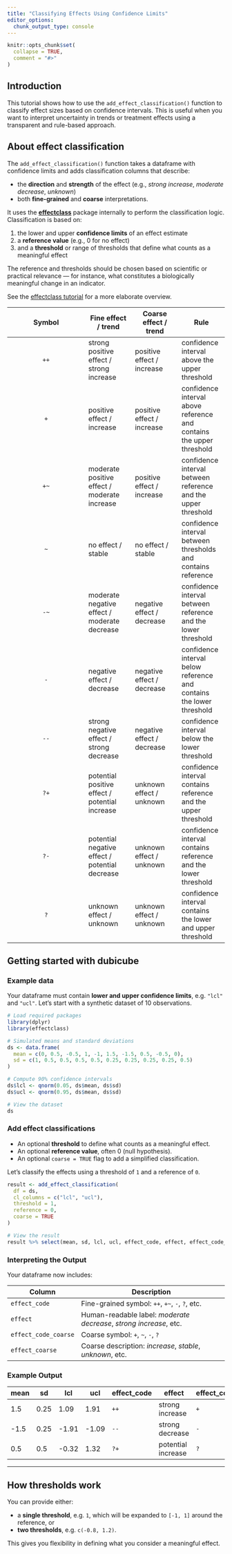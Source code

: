 ```yaml
---
title: "Classifying Effects Using Confidence Limits"
editor_options: 
  chunk_output_type: console
---
```


```r
knitr::opts_chunk$set(
  collapse = TRUE,
  comment = "#>"
)
```

## Introduction

This tutorial shows how to use the `add_effect_classification()` function to classify effect sizes based on confidence intervals. This is useful when you want to interpret uncertainty in trends or treatment effects using a transparent and rule-based approach.

## About effect classification

The `add_effect_classification()` function takes a dataframe with confidence limits and adds classification columns that describe:

- the **direction** and **strength** of the effect (e.g., *strong increase*, *moderate decrease*, *unknown*)
- both **fine-grained** and **coarse** interpretations.

It uses the [**effectclass**](https://inbo.github.io/effectclass/) package internally to perform the classification logic.
Classification is based on:

1. the lower and upper **confidence limits** of an effect estimate
2. a **reference value** (e.g., 0 for no effect)
3. and a **threshold** or range of thresholds that define what counts as a meaningful effect

The reference and thresholds should be chosen based on scientific or practical relevance — for instance, what constitutes a biologically meaningful change in an indicator.

See the [effectclass tutorial](https://inbo.github.io/effectclass/articles/classification.html) for a more elaborate overview.

| Symbol | Fine effect / trend | Coarse effect / trend | Rule |
| :---: | --- | --- | --- |
| `++` | strong positive effect / strong increase | positive effect / increase | confidence interval above the upper threshold |
| `+`  | positive effect / increase | positive effect / increase | confidence interval above reference and contains the upper threshold |
| `+~` | moderate positive effect / moderate increase | positive effect / increase | confidence interval between reference and the upper threshold |
| `~`  | no effect / stable | no effect / stable | confidence interval between thresholds and contains reference |
| `-~` | moderate negative effect / moderate decrease | negative effect / decrease | confidence interval between reference and the lower threshold |
| `-`  | negative effect / decrease | negative effect / decrease | confidence interval below reference and contains the lower threshold |
| `--` | strong negative effect / strong decrease | negative effect / decrease | confidence interval below the lower threshold |
| `?+` | potential positive effect / potential increase | unknown effect / unknown | confidence interval contains reference and the upper threshold |
| `?-` | potential negative effect / potential decrease | unknown effect / unknown | confidence interval contains reference and the lower threshold |
| `?`  | unknown effect / unknown | unknown effect / unknown | confidence interval contains the lower and upper threshold |

## Getting started with dubicube
### Example data

Your dataframe must contain **lower and upper confidence limits**, e.g. `"lcl"` and `"ucl"`.
Let’s start with a synthetic dataset of 10 observations.

```r
# Load required packages
library(dplyr)
library(effectclass)

# Simulated means and standard deviations
ds <- data.frame(
  mean = c(0, 0.5, -0.5, 1, -1, 1.5, -1.5, 0.5, -0.5, 0),
  sd = c(1, 0.5, 0.5, 0.5, 0.5, 0.25, 0.25, 0.25, 0.25, 0.5)
)

# Compute 90% confidence intervals
ds$lcl <- qnorm(0.05, ds$mean, ds$sd)
ds$ucl <- qnorm(0.95, ds$mean, ds$sd)

# View the dataset
ds
```

### Add effect classifications

* An optional **threshold** to define what counts as a meaningful effect.
* An optional **reference value**, often 0 (null hypothesis).
* An optional `coarse = TRUE` flag to add a simplified classification.

Let’s classify the effects using a threshold of `1` and a reference of `0`.

```r
result <- add_effect_classification(
  df = ds,
  cl_columns = c("lcl", "ucl"),
  threshold = 1,
  reference = 0,
  coarse = TRUE
)

# View the result
result %>% select(mean, sd, lcl, ucl, effect_code, effect, effect_code_coarse, effect_coarse)
```



### Interpreting the Output

Your dataframe now includes:

| Column               | Description                                                        |
| -------------------- | ------------------------------------------------------------------ |
| `effect_code`        | Fine-grained symbol: `++`, `+~`, `-`, `?`, etc.                    |
| `effect`             | Human-readable label: *moderate decrease*, *strong increase*, etc. |
| `effect_code_coarse` | Coarse symbol: `+`, `~`, `-`, `?`                                  |
| `effect_coarse`      | Coarse description: *increase*, *stable*, *unknown*, etc.          |

### Example Output

| mean | sd   | lcl   | ucl   | effect\_code | effect             | effect\_code\_coarse | effect\_coarse |
| ---- | ---- | ----- | ----- | ------------ | ------------------ | -------------------- | -------------- |
| 1.5  | 0.25 | 1.09  | 1.91  | `++`         | strong increase    | `+`                  | increase       |
| -1.5 | 0.25 | -1.91 | -1.09 | `--`         | strong decrease    | `-`                  | decrease       |
| 0.5  | 0.5  | -0.32 | 1.32  | `?+`         | potential increase | `?`                  | unknown        |

---

## How thresholds work

You can provide either:

* a **single threshold**, e.g. `1`, which will be expanded to `[-1, 1]` around the reference, or
* **two thresholds**, e.g. `c(-0.8, 1.2)`.

This gives you flexibility in defining what you consider a meaningful effect.
